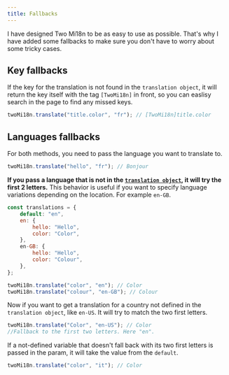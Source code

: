 ```yaml
---
title: Fallbacks
---
```


I have designed Two Mi18n to be as easy to use as possible. That's why I have added some fallbacks to make sure you don't have to worry about some tricky cases.

## Key fallbacks

If the key for the translation is not found in the `translation object`, it will return the key itself with the tag `[TwoMi18n]` in front, so you can easlisy search in the page to find any missed keys.

```js
twoMi18n.translate("title.color", "fr"); // [TwoMi18n]title.color
```

## Languages fallbacks

For both methods, you need to pass the language you want to translate to.

```js
twoMi18n.translate("hello", "fr"); // Bonjour
```

**If you pass a language that is not in the [`translation object`](/usages/initialization#the-translations-object), it will try the first 2 letters.**
This behavior is useful if you want to specify language variations depending on the location.
For example `en-GB`.

```js
const translations = {
	default: "en",
	en: {
		hello: "Hello",
		color: "Color",
	},
	en-GB: {
		hello: "Hello",
		color: "Colour",
	},
};

twoMi18n.translate("color", "en"); // Color
twoMi18n.translate("colour", "en-GB"); // Colour
```

Now if you want to get a translation for a country not defined in the `translation object`, like `en-US`. It will try to match the two first letters.

```js
twoMi18n.translate("Color", "en-US"); // Color
//Fallback to the first two letters. Here "en".
```

If a not-defined variable that doesn't fall back with its two first letters is passed in the param, it will take the value from the `default`.

```js
twoMi18n.translate("color", "it"); // Color
```
